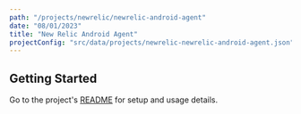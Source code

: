 ```yaml
---
path: "/projects/newrelic/newrelic-android-agent"
date: "08/01/2023"
title: "New Relic Android Agent"
projectConfig: "src/data/projects/newrelic-newrelic-android-agent.json"
---
```


## Getting Started

Go to the project's [README](https://github.com/newrelic/newrelic-android-agent#readme) for setup and usage details.

